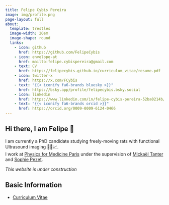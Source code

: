 ```yaml
---
title: Felipe Cybis Pereira
image: img/profile.png
page-layout: full
about:
  template: trestles
  image-width: 20em
  image-shape: round
  links:
    - icon: github
      href: https://github.com/FelipeCybis
    - icon: envelope-at
      href: mailto:felipe.cybispereira@gmail.com
    - text: CV
      href: https://felipecybis.github.io/curriculum_vitae/resume.pdf
    - icon: twitter-x
      href: https://x.com/FCybis
    - text: "{{< iconify fa6-brands bluesky >}}"
      href: https://bsky.app/profile/felipecybis.bsky.social 
    - icon: linkedin
      href: https://www.linkedin.com/in/felipe-cybis-pereira-52ba0214b/
    - text: "{{< iconify fa6-brands orcid >}}"
      href: https://orcid.org/0009-0009-6124-0466
---
```


## Hi there, I am Felipe 👋

I am currently a PhD candidate studying freely-moving rats with functional Ultrasound imaging 🐀🩻📈.  
I work at [Physics for Medicine Paris](https://www.physicsformedicine.espci.fr) under the supervision of [Mickaël Tanter](https://www.physicsformedicine.espci.fr/tanter-mickael/) and [Sophie Pezet](https://www.physicsformedicine.espci.fr/pezet-sophie/).

_This website is under construction_

## Basic Information

- [Curriculum Vitae](https://felipecybis.github.io/curriculum_vitae/resume.pdf)